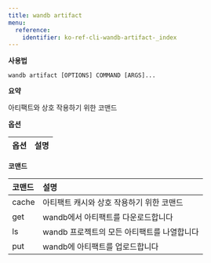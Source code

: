 ```yaml
---
title: wandb artifact
menu:
  reference:
    identifier: ko-ref-cli-wandb-artifact-_index
---
```


**사용법**

`wandb artifact [OPTIONS] COMMAND [ARGS]...`

**요약**

아티팩트와 상호 작용하기 위한 코맨드


**옵션**

| **옵션** | **설명** |
| :--- | :--- |


**코맨드**

| **코맨드** | **설명** |
| :--- | :--- |
| cache | 아티팩트 캐시와 상호 작용하기 위한 코맨드 |
| get | wandb에서 아티팩트를 다운로드합니다 |
| ls | wandb 프로젝트의 모든 아티팩트를 나열합니다 |
| put | wandb에 아티팩트를 업로드합니다 |

<Card
  title="wandb アーティファクト cache"
  href="/ja/ref/cli/wandb-artifact/wandb-artifact-cache/"
  arrow
/>

<Card
  title="wandb アーティファクト get"
  href="/ja/ref/cli/wandb-artifact/wandb-artifact-get/"
  arrow
/>

<Card
  title="wandb アーティファクト ls"
  href="/ja/ref/cli/wandb-artifact/wandb-artifact-ls/"
  arrow
/>

<Card
  title="wandb アーティファクト put"
  href="/ja/ref/cli/wandb-artifact/wandb-artifact-put/"
  arrow
/>
